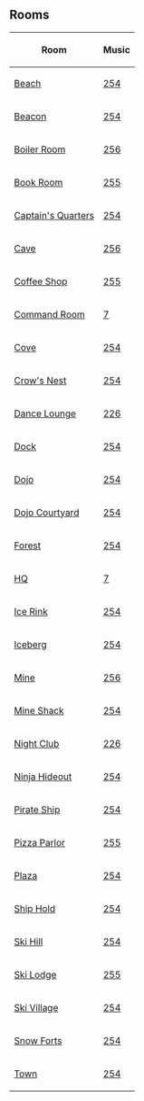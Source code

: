 

==Rooms==
<center>
{|class="wikitable"
!Room!!Music
|-
|[[Media:RoomsBeach-ChristmasParty2008.swf|Beach]]||[[Media:Music254.swf|254]]
|-
|[[Media:RoomsBeacon-ChristmasParty2008.swf|Beacon]]||[[Media:Music254.swf|254]]
|-
|[[Media:RoomsBoiler-ChristmasParty2008.swf|Boiler Room]]||[[Media:Music256.swf|256]]
|-
|[[Media:RoomsBook-ChristmasParty2008.swf|Book Room]]||[[Media:Music255.swf|255]]
|-
|[[Media:RoomsShipquarters-ChristmasParty2008.swf|Captain's Quarters]]||[[Media:Music254.swf|254]]
|-
|[[Media:RoomsCave-ChristmasParty2008.swf|Cave]]||[[Media:Music256.swf|256]]
|-
|[[Media:RoomsCoffee-ChristmasParty2008.swf|Coffee Shop]]||[[Media:Music255.swf|255]]
|-
|[[Media:RoomsAgentcom-ChristmasParty2008.swf|Command Room]]||[[Media:Music7.swf|7]]
|-
|[[Media:RoomsCove-ChristmasParty2008.swf|Cove]]||[[Media:Music254.swf|254]]
|-
|[[Media:RoomsShipnest-ChristmasParty2008.swf|Crow's Nest]]||[[Media:Music254.swf|254]]
|-
|[[Media:RoomsLounge-ChristmasParty2008.swf|Dance Lounge]]||[[Media:Music226.swf|226]]
|-
|[[Media:RoomsDock-ChristmasParty2008.swf|Dock]]||[[Media:Music254.swf|254]]
|-
|[[Media:RoomsDojo-ChristmasParty2008.swf|Dojo]]||[[Media:Music254.swf|254]]
|-
|[[Media:RoomsDojoext-ChristmasParty2008.swf|Dojo Courtyard]]||[[Media:Music254.swf|254]]
|-
|[[Media:RoomsForest-ChristmasParty2008.swf|Forest]]||[[Media:Music254.swf|254]]
|-
|[[Media:RoomsAgent-ChristmasParty2008.swf|HQ]]||[[Media:Music7.swf|7]]
|-
|[[Media:RoomsRink-ChristmasParty2008.swf|Ice Rink]]||[[Media:Music254.swf|254]]
|-
|[[Media:RoomsBerg-ChristmasParty2008.swf|Iceberg]]||[[Media:Music254.swf|254]]
|-
|[[Media:RoomsMine-ChristmasParty2008.swf|Mine]]||[[Media:Music256.swf|256]]
|-
|[[Media:RoomsShack-ChristmasParty2008.swf|Mine Shack]]||[[Media:Music254.swf|254]]
|-
|[[Media:RoomsDance-ChristmasParty2008.swf|Night Club]]||[[Media:Music226.swf|226]]
|-
|[[Media:RoomsDojohide-ChristmasParty2008.swf|Ninja Hideout]]||[[Media:Music254.swf|254]]
|-
|[[Media:RoomsShip-ChristmasParty2008.swf|Pirate Ship]]||[[Media:Music254.swf|254]]
|-
|[[Media:RoomsPizza-ChristmasParty2008.swf|Pizza Parlor]]||[[Media:Music255.swf|255]]
|-
|[[Media:RoomsPlaza-ChristmasParty2008.swf|Plaza]]||[[Media:Music254.swf|254]]
|-
|[[Media:RoomsShiphold-ChristmasParty2008.swf|Ship Hold]]||[[Media:Music254.swf|254]]
|-
|[[Media:RoomsMtn-ChristmasParty2008.swf|Ski Hill]]||[[Media:Music254.swf|254]]
|-
|[[Media:RoomsLodge-ChristmasParty2008.swf|Ski Lodge]]||[[Media:Music255.swf|255]]
|-
|[[Media:RoomsVillage-ChristmasParty2008.swf|Ski Village]]||[[Media:Music254.swf|254]]
|-
|[[Media:RoomsForts-ChristmasParty2008.swf|Snow Forts]]||[[Media:Music254.swf|254]]
|-
|[[Media:RoomsTown-ChristmasParty2008.swf|Town]]||[[Media:Music254.swf|254]]
|}
</center>

{{Parties}}


